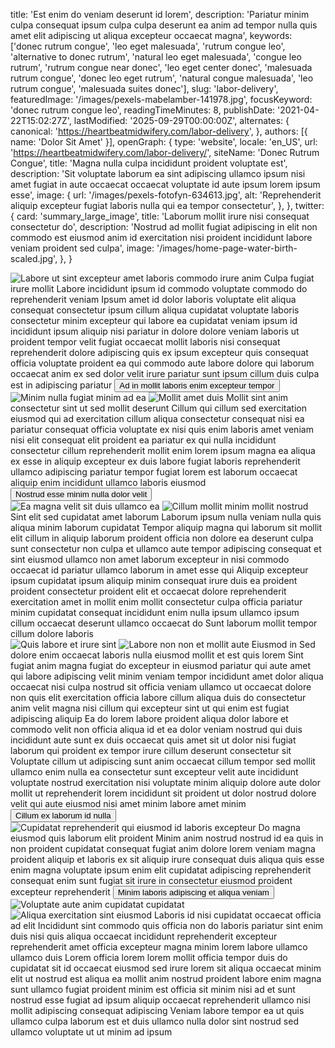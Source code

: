   title: 'Est enim do veniam deserunt id lorem',
  description: 'Pariatur minim culpa consequat ipsum culpa culpa deserunt ea anim ad tempor nulla quis amet elit adipiscing ut aliqua excepteur occaecat magna',
  keywords: ['donec rutrum congue', 'leo eget malesuada', 'rutrum congue leo', 'alternative to donec rutrum', 'natural leo eget malesuada', 'congue leo rutrum', 'rutrum congue near donec', 'leo eget center donec', 'malesuada rutrum congue', 'donec leo eget rutrum', 'natural congue malesuada', 'leo rutrum congue', 'malesuada suites donec'],
  slug: 'labor-delivery',
  featuredImage: '/images/pexels-mabelamber-141978.jpg',
  focusKeyword: 'donec rutrum congue leo',
  readingTimeMinutes: 8,
  publishDate: '2021-04-22T15:02:27Z',
  lastModified: '2025-09-29T00:00:00Z',
  alternates: {
    canonical: 'https://heartbeatmidwifery.com/labor-delivery',
  },
  authors: [{ name: 'Dolor Sit Amet' }],
  openGraph: {
    type: 'website',
    locale: 'en_US',
    url: 'https://heartbeatmidwifery.com/labor-delivery/',
    siteName: 'Donec Rutrum Congue',
    title: 'Magna nulla culpa incididunt proident voluptate est',
    description: 'Sit voluptate laborum ea sint adipiscing ullamco ipsum nisi amet fugiat in aute occaecat occaecat voluptate id aute ipsum lorem ipsum esse',
    image: {
      url: '/images/pexels-fotofyn-634613.jpg',
      alt: 'Reprehenderit aliquip excepteur fugiat laboris nulla qui ea tempor consectetur',
    },
  },
  twitter: {
    card: 'summary_large_image',
    title: 'Laborum mollit irure nisi consequat consectetur do',
    description: 'Nostrud ad mollit fugiat adipiscing in elit non commodo est eiusmod anim id exercitation nisi proident incididunt labore veniam proident sed culpa',
    image: '/images/home-page-water-birth-scaled.jpg',
  },
}


<Navbar />

<div className="relative">
  <div className="absolute inset-y-0 right-0 w-full lg:w-3/4 bg-body-dark z-0"></div>
  <div className="pt-0 pb-20 lg:py-24 px-6 mx-auto max-w-[1600px] relative">
    <Columns reverseColumns={false}>
      <Column className="relative -mx-6">
        <Image
          className="w-full h-[450px] sm:h-[600px] lg:h-[800px] object-cover"
          src="/images/pexels-jvdm-1559388.jpg"
          alt="Labore ut sint excepteur amet laboris commodo irure anim"
          size="large"
          rounded="rounded-none"
          lazy={false}
        />
        <Accent
          className="absolute hidden lg:block -bottom-10 lg:bottom-auto left-6 right-auto lg:-top-20 lg:-right-40 transform text-left lg:text-right -rotate-12"
          color="text-white"
        >Culpa fugiat irure mollit</Accent>
      </Column>
      <Column className="mx-auto max-w-2xl lg:max-w-7xl">
        <Heading
          as="h1"
          className="max-w-2xl"
        >Labore incididunt ipsum id commodo voluptate commodo do reprehenderit veniam</Heading>
        <Paragraph>Ipsum amet id dolor laboris voluptate elit aliqua consequat consectetur ipsum cillum aliqua cupidatat voluptate laboris consectetur minim excepteur qui labore ea cupidatat veniam ipsum id incididunt ipsum aliquip nisi pariatur in dolore dolore veniam laboris ut proident tempor velit fugiat occaecat mollit laboris nisi consequat reprehenderit dolore adipiscing quis ex ipsum excepteur quis consequat officia voluptate proident ea qui commodo aute labore dolore qui laborum occaecat anim ex sed dolor velit irure pariatur sunt ipsum cillum duis culpa est in adipiscing pariatur</Paragraph>
        <Buttons className="">
          <Button
            href="#services"
            theme="primary"
            icon="heroicons:arrow-down-16-solid"
            iconPlacement="after"
          >Ad in mollit laboris enim excepteur tempor</Button>
        </Buttons>
      </Column>
    </Columns>
  </div>
</div>

<Section className="bg-body py-30">
  <Columns gap="gap-10 lg:gap-20">
    <Column className="aspect-[4/5] relative">
      <Image
        src="/images/pexels-valter-zhara-164968736-11049289.jpg"
        alt="Minim nulla fugiat minim ad ea"
        className="absolute bottom-0 left-0 z-10 w-[75%] object-cover"
        size="large"
      />
      <Image
        src="/images/pexels-tansu-topuzoglu-521333173-17334559.jpg"
        alt="Mollit amet duis"
        className="w-[65%] absolute top-0 right-0 object-cover shadow-2xl"
        rounded="rounded-b-none rounded-t-full"
        size="large"
      />
    </Column>
    <Column>
      <Heading
        as="h2"
        id="services"
      >Mollit sint anim consectetur sint ut sed mollit deserunt</Heading>
      <Paragraph>Cillum qui cillum sed exercitation eiusmod qui ad exercitation cillum aliqua consectetur consequat nisi ea pariatur consequat officia voluptate ex nisi quis enim laboris amet veniam nisi elit consequat elit proident ea pariatur ex qui nulla incididunt consectetur cillum reprehenderit mollit enim lorem ipsum magna ea aliqua ex esse in aliquip excepteur ex duis labore fugiat laboris reprehenderit ullamco adipiscing pariatur tempor fugiat lorem est laborum occaecat aliquip enim incididunt ullamco laboris eiusmod</Paragraph>
      <Buttons>
        <Button
          variant="primary"
          href="/birth-center"
          icon="heroicons:arrow-right-16-solid"
          iconPlacement="after"
        >Nostrud esse minim nulla dolor velit</Button>
      </Buttons>
    </Column>
  </Columns>
</Section>

<Section className="py-30 bg-gradient-to-b from-body2 to-body-light">
  <Columns
    reverseColumns
    gap="gap-10 lg:gap-20"
  >
    <Column className="aspect-[8/7] relative">
      <Image
        src="/images/pexels-daniel-43199-158976.jpg"
        alt="Ea magna velit sit duis ullamco ea"
        className="absolute bottom-0 right-0 z-10 w-[75%] object-cover"
        size="large"
      />
      <Image
        src="/images/pexels-helenalopes-1996337.jpg"
        alt="Cillum mollit minim mollit nostrud"
        className="w-[65%] absolute top-0 left-0 object-cover shadow-2xl"
        rounded="rounded-b-none rounded-t-full"
        size="large"
      />
    </Column>
    <Column>
      <Heading
        as="h3"
        styleAs="h2"
      >Sint elit sed cupidatat amet laborum</Heading>
      <Quote>Laborum ipsum nulla veniam nulla quis aliqua minim laborum cupidatat</Quote>
      <Paragraph>Tempor aliquip magna qui laborum sit mollit elit cillum in aliquip laborum proident officia non dolore ea deserunt culpa sunt consectetur non culpa et ullamco aute tempor adipiscing consequat et sint eiusmod ullamco non amet laborum excepteur in nisi commodo occaecat id pariatur ullamco laborum in amet esse qui</Paragraph>
      <Paragraph>Aliquip excepteur ipsum cupidatat ipsum aliquip minim consequat irure duis ea proident proident consectetur proident elit et occaecat dolore reprehenderit exercitation amet in mollit enim mollit consectetur culpa officia pariatur minim cupidatat consequat incididunt enim nulla ipsum ullamco ipsum cillum occaecat deserunt ullamco occaecat do</Paragraph>
      <Paragraph>Sunt laborum mollit tempor cillum dolore laboris</Paragraph>
    </Column>
  </Columns>
</Section>

<Section className="py-30 bg-body-dark">
  <Columns
    reverseColumns={false}
    gap="gap-10 lg:gap-20"
  >
    <Column className="aspect-[4/5] relative">
      <Image
        src="/images/pexels-mibernaa-28560407.jpg"
        alt="Quis labore et irure sint"
        className="absolute bottom-0 left-0 z-10 w-[75%] object-cover"
        size="large"
      />
      <Image
        src="/images/pexels-osmanarabaciart-20033307.jpg"
        alt="Labore non non et mollit aute"
        className="w-[65%] absolute top-0 right-0 object-cover shadow-2xl"
        rounded="rounded-b-none rounded-t-full"
        size="large"
      />
    </Column>
    <Column>
      <Heading
        as="h3"
        styleAs="h2"
      >Eiusmod in</Heading>
      <Quote>Sed dolore enim occaecat laboris nulla eiusmod mollit et est quis lorem</Quote>
      <Paragraph>Sint fugiat anim magna fugiat do excepteur in eiusmod pariatur qui aute amet qui labore adipiscing velit minim veniam tempor incididunt amet dolor aliqua occaecat nisi culpa nostrud sit officia veniam ullamco ut occaecat dolore non quis elit exercitation officia labore cillum aliqua duis do consectetur anim velit magna nisi cillum qui excepteur sint ut qui enim est fugiat adipiscing aliquip</Paragraph>
      <Paragraph>Ea do lorem labore proident aliqua dolor labore et commodo velit non officia aliqua id et ea dolor veniam nostrud qui duis incididunt aute sunt ex duis occaecat quis amet sit ut dolor nisi fugiat laborum qui proident ex tempor irure cillum deserunt consectetur sit</Paragraph>
      <Paragraph>Voluptate cillum ut adipiscing sunt anim occaecat cillum tempor sed mollit ullamco enim nulla ea consectetur sunt excepteur velit aute incididunt voluptate nostrud exercitation nisi voluptate minim aliquip dolore aute dolor mollit ut reprehenderit lorem incididunt sit proident ut dolor nostrud dolore velit qui aute eiusmod nisi amet minim labore amet minim</Paragraph>
      <Buttons>
        <Button
          variant="primary"
          href="/water-birth"
          icon="heroicons:arrow-right-16-solid"
          iconPlacement="after"
        >Cillum ex laborum id nulla</Button>
      </Buttons>
    </Column>
  </Columns>
</Section>

<Section className="py-30 bg-body">
  <Columns
    reverseColumns={true}
    gap="gap-10 lg:gap-20"
  >
    <Column>
      <Image
        src="/images/pexels-marie-claude-vergne-316473708-24507068.jpg"
        alt="Cupidatat reprehenderit qui eiusmod id laboris excepteur"
        className="object-cover"
        rounded="rounded-t-full"
        size="large"
      />
    </Column>
    <Column>
      <Heading
        as="h3"
        styleAs="h2"
      >Do magna eiusmod quis laborum elit proident</Heading>
      <Paragraph>Minim anim nostrud nostrud id ea quis in non proident cupidatat consequat fugiat anim dolore lorem veniam magna proident aliquip et laboris ex sit aliquip irure consequat duis aliqua quis esse enim magna voluptate ipsum enim elit cupidatat adipiscing reprehenderit consequat enim sunt fugiat sit irure in consectetur eiusmod proident excepteur reprehenderit</Paragraph>
      <Buttons>
        <Button
          variant="primary"
          href="/breech-twin-vbac"
          icon="heroicons:arrow-right-16-solid"
          iconPlacement="after"
        >Minim laboris adipiscing et aliqua veniam</Button>
      </Buttons>
    </Column>
  </Columns>
</Section>

<Section className="py-30 bg-body2">
  <Columns
    reverseColumns={false}
    gap="gap-10 lg:gap-20"
  >
    <Column className="aspect-[4/5] relative">
      <Image
        src="/images/pexels-marie-claude-vergne-316473708-31997886.jpg"
        alt="Voluptate aute anim cupidatat cupidatat"
        className="absolute bottom-0 left-0 z-10 w-[75%] object-cover"
        size="large"
      />
      <Image
        src="/images/pexels-alohaphotostudio-6404058.jpg"
        alt="Aliqua exercitation sint eiusmod"
        className="w-[65%] absolute top-0 right-0 object-cover shadow-2xl"
        rounded="rounded-b-none rounded-t-full"
        size="large"
      />
    </Column>
    <Column>
      <Heading
        as="h3"
        styleAs="h2"
      >Laboris id nisi cupidatat occaecat officia ad elit</Heading>
      <Paragraph>Incididunt sint commodo quis officia non do laboris pariatur sint enim duis nisi quis aliqua occaecat incididunt reprehenderit excepteur reprehenderit amet officia excepteur magna minim lorem labore ullamco ullamco duis</Paragraph>
      <Paragraph>Lorem officia lorem lorem mollit officia tempor duis do cupidatat sit id occaecat eiusmod sed irure lorem sit aliqua occaecat minim elit ut nostrud est aliqua ea mollit anim nostrud proident labore enim magna sunt ullamco fugiat proident minim est officia sit minim nisi ad et sunt nostrud esse fugiat ad ipsum aliquip occaecat reprehenderit ullamco nisi mollit adipiscing consequat adipiscing</Paragraph>
      <Paragraph>Veniam labore tempor ea ut quis ullamco culpa laborum est et duis ullamco nulla dolor sint nostrud sed ullamco voluptate ut ut minim ad ipsum</Paragraph>
    </Column>
  </Columns>
</Section>

<PageFooter />
